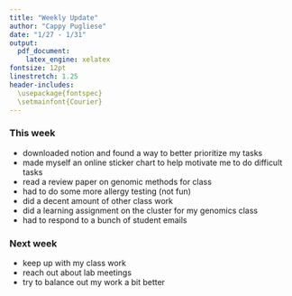 ```yaml
---
title: "Weekly Update"
author: "Cappy Pugliese"
date: "1/27 - 1/31"
output: 
  pdf_document:
    latex_engine: xelatex
fontsize: 12pt
linestretch: 1.25
header-includes:
  \usepackage{fontspec}
  \setmainfont{Courier}
---
```


### This week
- downloaded notion and found a way to better prioritize my tasks
- made myself an online sticker chart to help motivate me to do difficult tasks
- read a review paper on genomic methods for class
- had to do some more allergy testing (not fun)
- did a decent amount of other class work
- did a learning assignment on the cluster for my genomics class
- had to respond to a bunch of student emails

### Next week
- keep up with my class work
- reach out about lab meetings
- try to balance out my work a bit better